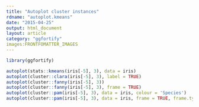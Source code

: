 ```yaml
---
title: "Autoplot cluster instances"
rdname: "autoplot.kmeans"
date: "2015-04-25"
output: html_document
layout: article
category: "ggfortify"
images:FRONTFOMATTER_IMAGES
---
```


```r
library(ggfortify)
```

```r
autoplot(stats::kmeans(iris[-5], 3), data = iris)
autoplot(cluster::clara(iris[-5], 3), label = TRUE)
autoplot(cluster::fanny(iris[-5], 3))
autoplot(cluster::fanny(iris[-5], 3), frame = TRUE)
autoplot(cluster::pam(iris[-5], 3), data = iris, colour = 'Species')
autoplot(cluster::pam(iris[-5], 3), data = iris, frame = TRUE, frame.type = 't')



```